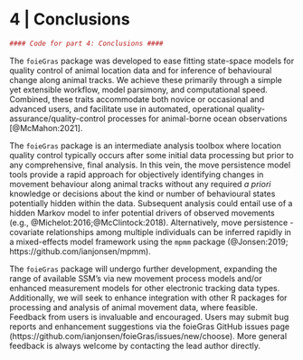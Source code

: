 # 4 | Conclusions

```r
#### Code for part 4: Conclusions ####
```
The `foieGras` package was developed to ease fitting state-space models for quality control of animal location data and for inference of behavioural change along animal tracks. We achieve these primarily through a simple yet extensible workflow, model parsimony, and computational speed. Combined, these traits accommodate both novice or occasional and advanced users, and facilitate use in automated, operational quality-assurance/quality-control processes for animal-borne ocean observations [@McMahon:2021]. 

The `foieGras` package is an intermediate analysis toolbox where location quality control typically occurs after some initial data processing but prior to any comprehensive, final analysis. In this vein, the move persistence model tools provide a rapid approach for objectively identifying changes in movement behaviour along animal tracks without any required *a priori* knowledge or decisions about the kind or number of behavioural states potentially hidden within the data. Subsequent analysis could entail use of a hidden Markov model to infer potential drivers of observed movements (e.g., @Michelot:2016;@McClintock:2018). Alternatively, move persistence - covariate relationships among multiple individuals can be inferred rapidly in a mixed-effects model framework using the `mpmm` package (@Jonsen:2019; https://github.com/ianjonsen/mpmm). 

The `foieGras` package will undergo further development, expanding the range of available SSM's via new movement process models and/or enhanced measurement models for other electronic tracking data types. Additionally, we will seek to enhance integration with other R packages for processing and analysis of animal movement data, where feasible. Feedback from users is invaluable and encouraged. Users may submit bug reports and enhancement suggestions via the foieGras GitHub issues page (https://github.com/ianjonsen/foieGras/issues/new/choose). More general feedback is always welcome by contacting the lead author directly.
